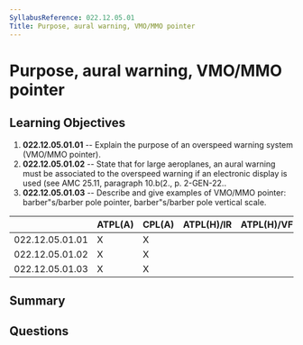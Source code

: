 ```yaml
---
SyllabusReference: 022.12.05.01
Title: Purpose, aural warning, VMO/MMO pointer
---
```


# Purpose, aural warning, VMO/MMO pointer

## Learning Objectives

1.  **022.12.05.01.01** -- Explain the purpose of an overspeed warning system
    (VMO/MMO pointer).
2.  **022.12.05.01.02** -- State that for large aeroplanes, an aural warning must
    be associated to the overspeed warning if an electronic display is used (see
    AMC 25.11, paragraph 10.b(2., p. 2-GEN-22..
3.  **022.12.05.01.03** -- Describe and give examples of VMO/MMO pointer:
    barber"s/barber pole pointer, barber"s/barber pole vertical scale.

|                 | ATPL(A) | CPL(A) | ATPL(H)/IR | ATPL(H)/VFR | CPL(H) | IR | CBIR(A) |
| --------------- | ------- | ------ | ---------- | ----------- | ------ | -- | ------- |
| 022.12.05.01.01 | X       | X      |            |             |        |    |         |
| 022.12.05.01.02 | X       | X      |            |             |        |    |         |
| 022.12.05.01.03 | X       | X      |            |             |        |    |         |

## Summary

## Questions
